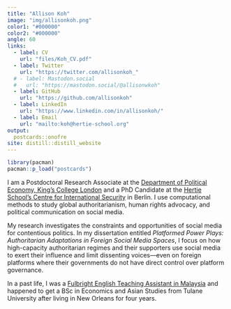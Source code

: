 ```yaml
---
title: "Allison Koh"
image: "img/allisonkoh.png"
color1: "#000000"
color2: "#000000"
angle: 60
links:
  - label: CV
    url: "files/Koh_CV.pdf"
  - label: Twitter
    url: "https://twitter.com/allisonkoh_"
  # - label: Mastodon.social
  #   url: "https://mastodon.social/@allisonwkoh"
  - label: GitHub
    url: "https://github.com/allisonkoh"
  - label: LinkedIn
    url: "https://www.linkedin.com/in/allisonkoh/"
  - label: Email
    url: "mailto:koh@hertie-school.org"
output:
  postcards::onofre
site: distill::distill_website
---
```


```r
library(pacman)
pacman::p_load("postcards")
```


<!-- ## Hello! -->

I am a Postdoctoral Research Associate at the [Department of Political Economy, King's College London](https://www.kcl.ac.uk/political-economy) and a PhD Candidate at the [Hertie School's Centre for International Security ](https://www.hertie-school.org/en/international-security) in Berlin. I use computational methods to study global authoritarianism, human rights advocacy, and political communication on social media. 

My research investigates the constraints and opportunities of social media for contentious politics. In my dissertation entitled _Platformed Power Plays: Authoritarian Adaptations in Foreign Social Media Spaces_, I focus on how high-capacity authoritarian regimes and their supporters use social media to exert their influence and limit dissenting voices---even on foreign platforms where their governments do not have direct control over platform governance. 

<!-- Outside of my research, I am enthusiastic about all things `R` and data visualization. I am also an advocate for diverse, accessible, and interdisciplinary communities in academic/professional settings.    -->

In a past life, I was a [Fulbright English Teaching Assistant in Malaysia](https://www.macee.org.my/fulbright-eta-malaysia/) and happened to get a BSc in Economics and Asian Studies from Tulane University after living in New Orleans for four years. 

<!-- My experiences with internet/life under authoritarianism that inform my research stem from three years of studying Mandarin Chinese, and a year of living in Shanghai and Beijing. -->
